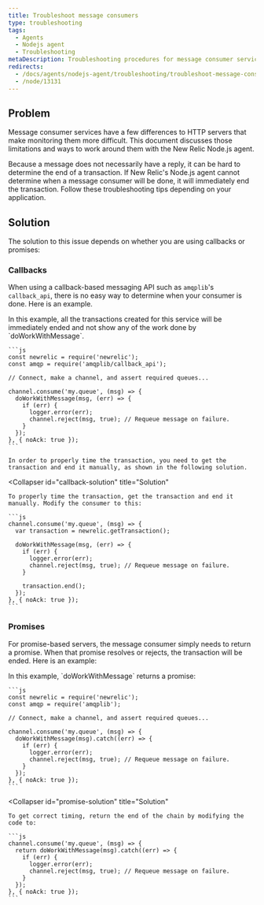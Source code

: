 ```yaml
---
title: Troubleshoot message consumers
type: troubleshooting
tags:
  - Agents
  - Nodejs agent
  - Troubleshooting
metaDescription: Troubleshooting procedures for message consumer services monitored by New Relic's Node.js agent.
redirects:
  - /docs/agents/nodejs-agent/troubleshooting/troubleshoot-message-consumers
  - /node/13131
---
```


## Problem

Message consumer services have a few differences to HTTP servers that make monitoring them more difficult. This document discusses those limitations and ways to work around them with the New Relic Node.js agent.

Because a message does not necessarily have a reply, it can be hard to determine the end of a transaction. If New Relic's Node.js agent cannot determine when a message consumer will be done, it will immediately end the transaction. Follow these troubleshooting tips depending on your application.

## Solution

The solution to this issue depends on whether you are using callbacks or promises:

### Callbacks

When using a callback-based messaging API such as `amqplib`'s `callback_api`, there is no easy way to determine when your consumer is done. Here is an example.

<CollapserGroup>
  <Collapser
    id="callback-problem"
    title="Callback problem"
  >
    In this example, all the transactions created for this service will be immediately ended and not show any of the work done by `doWorkWithMessage`.

    ```js
    const newrelic = require('newrelic');
    const amqp = require('amqplib/callback_api');

    // Connect, make a channel, and assert required queues...

    channel.consume('my.queue', (msg) => {
      doWorkWithMessage(msg, (err) => {
        if (err) {
          logger.error(err);
          channel.reject(msg, true); // Requeue message on failure.
        }
      });
    }, { noAck: true });
    ```

    In order to properly time the transaction, you need to get the transaction and end it manually, as shown in the following solution.
  </Collapser>

  <Collapser
    id="callback-solution"
    title="Solution"
  >
    To properly time the transaction, get the transaction and end it manually. Modify the consumer to this:

    ```js
    channel.consume('my.queue', (msg) => {
      var transaction = newrelic.getTransaction();

      doWorkWithMessage(msg, (err) => {
        if (err) {
          logger.error(err);
          channel.reject(msg, true); // Requeue message on failure.
        }

        transaction.end();
      });
    }, { noAck: true });
    ```
  </Collapser>
</CollapserGroup>

### Promises

For promise-based servers, the message consumer simply needs to return a promise. When that promise resolves or rejects, the transaction will be ended. Here is an example:

<CollapserGroup>
  <Collapser
    id="promise-problem"
    title="Promise problem"
  >
    In this example, `doWorkWithMessage` returns a promise:

    ```js
    const newrelic = require('newrelic');
    const amqp = require('amqplib');

    // Connect, make a channel, and assert required queues...

    channel.consume('my.queue', (msg) => {
      doWorkWithMessage(msg).catch((err) => {
        if (err) {
          logger.error(err);
          channel.reject(msg, true); // Requeue message on failure.
        }
      });
    }, { noAck: true });
    ```
  </Collapser>

  <Collapser
    id="promise-solution"
    title="Solution"
  >
    To get correct timing, return the end of the chain by modifying the code to:

    ```js
    channel.consume('my.queue', (msg) => {
      return doWorkWithMessage(msg).catch((err) => {
        if (err) {
          logger.error(err);
          channel.reject(msg, true); // Requeue message on failure.
        }
      });
    }, { noAck: true });
    ```
  </Collapser>
</CollapserGroup>
